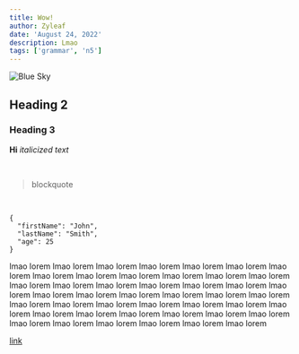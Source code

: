 ```yaml
---
title: Wow!
author: Zyleaf
date: 'August 24, 2022'
description: Lmao
tags: ['grammar', 'n5']
---
```


![Blue Sky](https://i.pinimg.com/originals/6d/df/89/6ddf89a95cc31286387b11c64c1991a8.jpg)

## Heading 2

### Heading 3

**Hi**
_italicized text_

<br />

> blockquote

<br />

```
{
  "firstName": "John",
  "lastName": "Smith",
  "age": 25
}
```

lmao lorem lmao lorem lmao lorem lmao lorem lmao lorem lmao lorem lmao lorem lmao lorem lmao lorem lmao lorem lmao lorem lmao lorem lmao lorem lmao lorem lmao lorem lmao lorem lmao lorem lmao lorem lmao lorem lmao lorem lmao lorem lmao lorem lmao lorem lmao lorem lmao lorem lmao lorem lmao lorem lmao lorem lmao lorem lmao lorem lmao lorem lmao lorem lmao lorem lmao lorem lmao lorem lmao lorem lmao lorem lmao lorem lmao lorem lmao lorem lmao lorem lmao lorem lmao lorem lmao lorem lmao lorem

<a target="_blank" rel="noopener noreferrer" href="https://example.com">
  link
</a>
